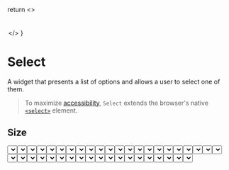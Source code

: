 

  return <>
    <option children="Select 1" />
    <option children="Select 2" />
    <option children="Select 3" />
  </>
}

# Select

A widget that presents a list of options and allows a user to select one of them.

> To maximize [accessibility](https://www.w3.org/WAI/ARIA/apg/patterns/listbox/), `Select` extends the browser's native [`<select>`](https://developer.mozilla.org/en-US/docs/Web/HTML/Element/select) element.

## Size

<ComponentsDisplay className="grid-flow-col grid-rows-2 lg:grid-rows-1">
  <Select size="sm" children={<SelectOptions />} />
  <Select size="md" children={<SelectOptions />} />
  <Select size="lg" children={<SelectOptions />} />
  <Select size="xl" children={<SelectOptions />} />
</ComponentsDisplay>

## Variant

<ComponentsDisplay className="grid-flow-col grid-rows-2 lg:grid-rows-1">
  <Select variant="primary" children={<SelectOptions />} />
  <Select variant="secondary" children={<SelectOptions />} />
  <Select variant="outline" children={<SelectOptions />} />
  <Select variant="ghost" children={<SelectOptions />} />
</ComponentsDisplay>

## Intent

<ComponentsDisplay className="md:grid-rows-8 grid-flow-col grid-rows-12 lg:grid-rows-4">
  <Select variant="primary" intent="none" children={<SelectOptions />} />
  <Select variant="secondary" intent="none" children={<SelectOptions />} />
  <Select variant="outline" intent="none" children={<SelectOptions />} />
  <Select variant="ghost" intent="none" children={<SelectOptions />} />
  <Select variant="primary" intent="primary" children={<SelectOptions />} />
  <Select variant="secondary" intent="primary" children={<SelectOptions />} />
  <Select variant="outline" intent="primary" children={<SelectOptions />} />
  <Select variant="ghost" intent="primary" children={<SelectOptions />} />
  <Select variant="primary" intent="fail" children={<SelectOptions />} />
  <Select variant="secondary" intent="fail" children={<SelectOptions />} />
  <Select variant="outline" intent="fail" children={<SelectOptions />} />
  <Select variant="ghost" intent="fail" children={<SelectOptions />} />
  <Select variant="primary" intent="success" children={<SelectOptions />} />
  <Select variant="secondary" intent="success" children={<SelectOptions />} />
  <Select variant="outline" intent="success" children={<SelectOptions />} />
  <Select variant="ghost" intent="success" children={<SelectOptions />} />
  <Select variant="primary" intent="warning" children={<SelectOptions />} />
  <Select variant="secondary" intent="warning" children={<SelectOptions />} />
  <Select variant="outline" intent="warning" children={<SelectOptions />} />
  <Select variant="ghost" intent="warning" children={<SelectOptions />} />
  <Select variant="primary" intent="orange" children={<SelectOptions />} />
  <Select variant="secondary" intent="orange" children={<SelectOptions />} />
  <Select variant="outline" intent="orange" children={<SelectOptions />} />
  <Select variant="ghost" intent="orange" children={<SelectOptions />} />
</ComponentsDisplay>

## Disabled

<ComponentsDisplay className="grid-flow-col grid-rows-4 lg:grid-rows-2">
  <Select variant="primary" children={<SelectOptions />} />
  <Select variant="primary" children={<SelectOptions />} disabled />
  <Select variant="secondary" children={<SelectOptions />} />
  <Select variant="secondary" children={<SelectOptions />} disabled />
  <Select variant="outline" children={<SelectOptions />} />
  <Select variant="outline" children={<SelectOptions />} disabled />
  <Select variant="ghost" children={<SelectOptions />} />
  <Select variant="ghost" children={<SelectOptions />} disabled />
</ComponentsDisplay>

## Right icon

To override the default `ChevronDown` icon (from [`lucide-react`](https://lucide.dev)), pass a custom icon component to the `rightIcon` prop.

<ComponentsDisplay highlightLines={[2]} sourceInitiallyDisplayed>
  <Select rightIcon={<Circle />} children={<SelectOptions />} />
</ComponentsDisplay>

